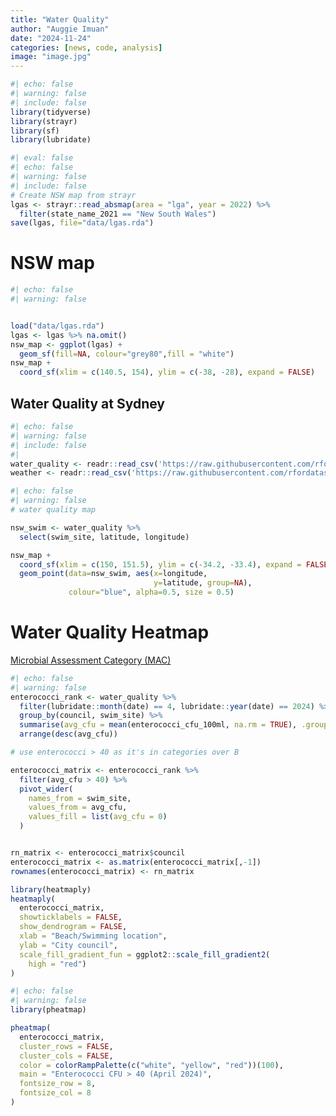 ```yaml
---
title: "Water Quality"
author: "Auggie Imuan"
date: "2024-11-24"
categories: [news, code, analysis]
image: "image.jpg"
---
```


```r
#| echo: false
#| warning: false
#| include: false
library(tidyverse)
library(strayr)
library(sf)
library(lubridate)
```

```r
#| eval: false
#| echo: false
#| warning: false
#| include: false
# Create NSW map from strayr 
lgas <- strayr::read_absmap(area = "lga", year = 2022) %>%
  filter(state_name_2021 == "New South Wales")
save(lgas, file="data/lgas.rda")
```

# NSW map

```r
#| echo: false
#| warning: false


load("data/lgas.rda")
lgas <- lgas %>% na.omit()
nsw_map <- ggplot(lgas) +
  geom_sf(fill=NA, colour="grey80",fill = "white")
nsw_map +
  coord_sf(xlim = c(140.5, 154), ylim = c(-38, -28), expand = FALSE)
```

## Water Quality at Sydney

```r
#| echo: false
#| warning: false
#| include: false
#| 
water_quality <- readr::read_csv('https://raw.githubusercontent.com/rfordatascience/tidytuesday/main/data/2025/2025-05-20/water_quality.csv')
weather <- readr::read_csv('https://raw.githubusercontent.com/rfordatascience/tidytuesday/main/data/2025/2025-05-20/weather.csv')

```

```r
#| echo: false
#| warning: false
# water quality map

nsw_swim <- water_quality %>% 
  select(swim_site, latitude, longitude)

nsw_map +
  coord_sf(xlim = c(150, 151.5), ylim = c(-34.2, -33.4), expand = FALSE) +  
  geom_point(data=nsw_swim, aes(x=longitude,
                                y=latitude, group=NA),
             colour="blue", alpha=0.5, size = 0.5)
```

# Water Quality Heatmap

[Microbial Assessment Category (MAC)](https://www.environment.nsw.gov.au/resources/beach/bwar14/SOB2014HowtoRead.pdf)

```r
#| echo: false
#| warning: false
enterococci_rank <- water_quality %>%
  filter(lubridate::month(date) == 4, lubridate::year(date) == 2024) %>%
  group_by(council, swim_site) %>%
  summarise(avg_cfu = mean(enterococci_cfu_100ml, na.rm = TRUE), .groups = "drop") %>%
  arrange(desc(avg_cfu))

# use enterococci > 40 as it's in categories over B

enterococci_matrix <- enterococci_rank %>%
  filter(avg_cfu > 40) %>%
  pivot_wider(
    names_from = swim_site, 
    values_from = avg_cfu,
    values_fill = list(avg_cfu = 0)
  )


rn_matrix <- enterococci_matrix$council
enterococci_matrix <- as.matrix(enterococci_matrix[,-1])
rownames(enterococci_matrix) <- rn_matrix

library(heatmaply)
heatmaply(
  enterococci_matrix,
  showticklabels = FALSE,
  show_dendrogram = FALSE,
  xlab = "Beach/Swimming location",
  ylab = "City council",
  scale_fill_gradient_fun = ggplot2::scale_fill_gradient2(
    high = "red")
)

```

```r
#| echo: false
#| warning: false
library(pheatmap)

pheatmap(
  enterococci_matrix,
  cluster_rows = FALSE,
  cluster_cols = FALSE,
  color = colorRampPalette(c("white", "yellow", "red"))(100),
  main = "Enterococci CFU > 40 (April 2024)",
  fontsize_row = 8,
  fontsize_col = 8
)

```
